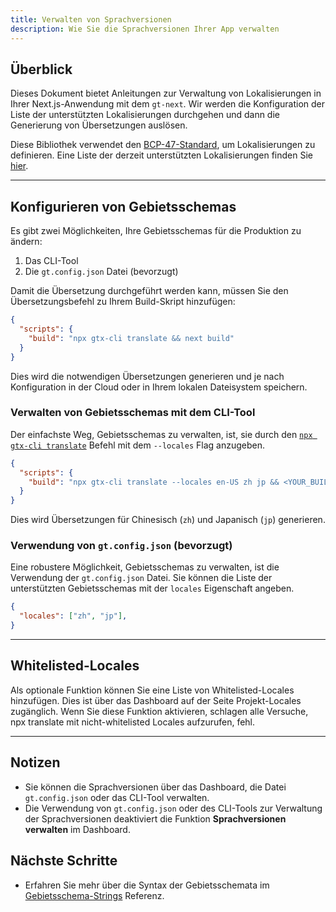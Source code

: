 ```yaml
---
title: Verwalten von Sprachversionen
description: Wie Sie die Sprachversionen Ihrer App verwalten
---
```



## Überblick

Dieses Dokument bietet Anleitungen zur Verwaltung von Lokalisierungen in Ihrer Next.js-Anwendung mit dem `gt-next`.
Wir werden die Konfiguration der Liste der unterstützten Lokalisierungen durchgehen und dann die Generierung von Übersetzungen auslösen.

Diese Bibliothek verwendet den [BCP-47-Standard](/docs/reference/locale-strings), um Lokalisierungen zu definieren.
Eine Liste der derzeit unterstützten Lokalisierungen finden Sie [hier](/docs/reference/supported-locales).

---

## Konfigurieren von Gebietsschemas

Es gibt zwei Möglichkeiten, Ihre Gebietsschemas für die Produktion zu ändern:
 1. Das CLI-Tool
 2. Die `gt.config.json` Datei (bevorzugt)

Damit die Übersetzung durchgeführt werden kann, müssen Sie den Übersetzungsbefehl zu Ihrem Build-Skript hinzufügen:

```json title="package.json" copy
{
  "scripts": {
    "build": "npx gtx-cli translate && next build"
  }
}
```

Dies wird die notwendigen Übersetzungen generieren und je nach Konfiguration in der Cloud oder in Ihrem lokalen Dateisystem speichern.


### Verwalten von Gebietsschemas mit dem CLI-Tool

Der einfachste Weg, Gebietsschemas zu verwalten, ist, sie durch den [`npx gtx-cli translate`](/docs/cli/translate) Befehl mit dem `--locales` Flag anzugeben.

```json title="package.json" copy
{
  "scripts": {
    "build": "npx gtx-cli translate --locales en-US zh jp && <YOUR_BUILD_COMMAND>"
  }
}
```

Dies wird Übersetzungen für Chinesisch (`zh`) und Japanisch (`jp`) generieren.

### Verwendung von `gt.config.json` (bevorzugt)

Eine robustere Möglichkeit, Gebietsschemas zu verwalten, ist die Verwendung der `gt.config.json` Datei.
Sie können die Liste der unterstützten Gebietsschemas mit der `locales` Eigenschaft angeben.

```json title="gt.config.json" copy
{
  "locales": ["zh", "jp"],
}
```

---

## Whitelisted-Locales

Als optionale Funktion können Sie eine Liste von Whitelisted-Locales hinzufügen.
Dies ist über das Dashboard auf der Seite Projekt-Locales zugänglich.
Wenn Sie diese Funktion aktivieren, schlagen alle Versuche, npx translate mit nicht-whitelisted Locales aufzurufen, fehl.

---

## Notizen
 * Sie können die Sprachversionen über das Dashboard, die Datei `gt.config.json` oder das CLI-Tool verwalten.
 * Die Verwendung von `gt.config.json` oder des CLI-Tools zur Verwaltung der Sprachversionen deaktiviert die Funktion **Sprachversionen verwalten** im Dashboard.


 ## Nächste Schritte
 * Erfahren Sie mehr über die Syntax der Gebietsschemata im [Gebietsschema-Strings](/docs/reference/locale-strings) Referenz.